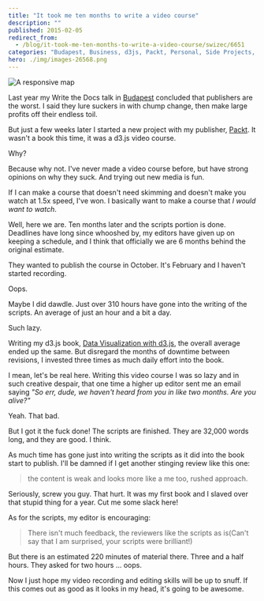 ```yaml
---
title: "It took me ten months to write a video course"
description: ""
published: 2015-02-05
redirect_from:
  - /blog/it-took-me-ten-months-to-write-a-video-course/swizec/6651
categories: "Budapest, Business, d3js, Packt, Personal, Side Projects, Writing, Writing"
hero: ./img/images-26568.png
---
```


![A responsive map](./img/images-26568.png "A responsive map")

Last year my Write the Docs talk in [Budapest](<http://maps.google.com/maps?ll=47.4719444444,19.0502777778&spn=0.1,0.1&q=47.4719444444,19.0502777778 (Budapest)&t=h> "Budapest") concluded that publishers are the worst. I said they lure suckers in with chump change, then make large profits off their endless toil.

But just a few weeks later I started a new project with my publisher, [Packt](http://www.packtpub.com "Packt"). It wasn't a book this time, it was a d3.js video course.

Why?

Because why not. I've never made a video course before, but have strong opinions on why they suck. And trying out new media is fun.

If I can make a course that doesn't need skimming and doesn't make you watch at 1.5x speed, I've won. I basically want to make a course that _I would want to watch_.

Well, here we are. Ten months later and the scripts portion is done. Deadlines have long since whooshed by, my editors have given up on keeping a schedule, and I think that officially we are 6 months behind the original estimate.

They wanted to publish the course in October. It's February and I haven't started recording.

Oops.

Maybe I did dawdle. Just over 310 hours have gone into the writing of the scripts. An average of just an hour and a bit a day.

Such lazy.

Writing my d3.js book, [Data Visualization with d3.js](https://www.packtpub.com/web-development/data-visualization-d3js), the overall average ended up the same. But disregard the months of downtime between revisions, I invested three times as much daily effort into the book.

I mean, let's be real here. Writing this video course I was so lazy and in such creative despair, that one time a higher up editor sent me an email saying _"So err, dude, we haven't heard from you in like two months. Are you alive?"_

Yeah. That bad.

But I got it the fuck done! The scripts are finished. They are 32,000 words long, and they are good. I think.

As much time has gone just into writing the scripts as it did into the book start to publish. I'll be damned if I get another stinging review like this one:

> the content is weak and looks more like a me too, rushed approach.

Seriously, screw you guy. That hurt. It was my first book and I slaved over that stupid thing for a year. Cut me some slack here!

As for the scripts, my editor is encouraging:

> There isn't much feedback, the reviewers like the scripts as is(Can't say that I am surprised, your scripts were brilliant!)

But there is an estimated 220 minutes of material there. Three and a half hours. They asked for two hours ... oops.

Now I just hope my video recording and editing skills will be up to snuff. If this comes out as good as it looks in my head, it's going to be awesome.
